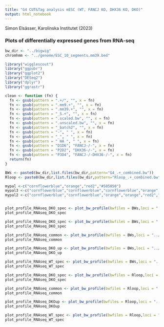 ```yaml
---
title: "G4 CUT&Tag analysis mESC (WT, FANCJ KO, DHX36 KO, DKO)"
output: html_notebook
---
```


Simon Elsässer, Karolinska Institutet (2023)

### Plots of differentially expressed genes from RNA-seq


```r
bw_dir <- "../bigwig"
chromhmm <- "../genome/ESC_10_segments.mm39.bed"

library("wigglescout")
library("ggpubr")
library("ggplot2")
library("DESeq2")
library("dplyr")
library("ggrastr")

clean <- function (fn) {
  fn <- gsub(pattern = ".+/", "", x = fn)
  fn <- gsub(pattern = ".mm9.+", "", x = fn)
  fn <- gsub(pattern = ".mm39.+", "", x = fn)
  fn <- gsub(pattern = "_S.+", "", x = fn)
  fn <- gsub(pattern = ".scaled.bw", "", x = fn)
  fn <- gsub(pattern = ".unscaled.bw", "", x = fn)
  fn <- gsub(pattern = "_batch2", "", x = fn)
  fn <- gsub(pattern = "-", " ", x = fn)
  fn <- gsub(pattern = "_", " ", x = fn)
  fn <- gsub(pattern = " HA ", " ", x = fn)
  fn <- gsub(pattern = "D1D6", "FANCJ-/-", x = fn)
  fn <- gsub(pattern = "P2D2", "DHX36-/-", x = fn)
  fn <- gsub(pattern = "P3D4", "FANCJ-/-DHX36-/-", x = fn)
  return(fn)
}

BWs <- paste0(bw_dir,list.files(bw_dir,pattern="G4_.+_combined.bw"))
Rloop <- paste0(bw_dir,list.files(bw_dir,pattern="Rloop_.+_combined.bw"))

mypal <-c("cornflowerblue","orange","red2","#505050")
mypal3 <-c("cornflowerblue","cornflowerblue","cornflowerblue","orange","orange","orange","red2","red","red2","black","black","black")
mypal2 <-c("cornflowerblue","cornflowerblue","orange","orange","red2","red","black","black")
```

```r



```

```r
plot_profile_RNAseq_DKO_spec <- plot_bw_profile(bwfiles = BWs,loci = "../genelists//mRNA_DKOup.collapsed.bed", mode="start", labels = clean(BWs),show_error=T,colors = mypal, verbose=F, remove_top=0.01) + scale_y_continuous(limits=c(0,40))
plot_profile_RNAseq_DKO_spec
```

```r
plot_profile_RNAseq_DKO_spec <- plot_bw_profile(bwfiles = BWs,loci = "../genelists//lncRNA_DKOspec.bed", mode="stretch", labels = clean(BWs),show_error=T,colors = mypal, verbose=F, remove_top=0.01) + scale_y_continuous(limits=c(0,40))
plot_profile_RNAseq_DKO_spec
```

```r
plot_profile_RNAseq_common <- plot_bw_profile(bwfiles = BWs,loci = "../genelists//lncRNA_common.bed", mode="stretch", labels = clean(BWs),show_error=T,colors = mypal, verbose=F, remove_top=0.01) + scale_y_continuous(limits=c(0,50))
plot_profile_RNAseq_common
```

```r
plot_profile_RNAseq_DKO_up <- plot_bw_profile(bwfiles = BWs,loci = "../genelists//lncRNA_DKOup.bed", mode="stretch", labels = clean(BWs),show_error=T,colors = mypal, verbose=F, remove_top=0.01) + scale_y_continuous(limits=c(0,40))
plot_profile_RNAseq_DKO_up
```
```r
plot_profile_RNAseq_WT_spec <- plot_bw_profile(bwfiles = BWs,loci = "../genelists//lncRNA_WTspec.bed", mode="stretch", labels = clean(BWs),show_error=T,colors = mypal, verbose=F, remove_top=0.01) + scale_y_continuous(limits=c(0,40))
plot_profile_RNAseq_WT_spec
```


```r
plot_profile_RNAseq_DKO_spec <- plot_bw_profile(bwfiles = Rloop,loci = "../genelists//lncRNA_DKOspec.bed", mode="stretch", labels = clean(Rloop),show_error=T,colors = mypal, verbose=F, remove_top=0.01) + scale_y_continuous(limits=c(0,15))
plot_profile_RNAseq_DKO_spec
```
```r
plot_profile_RNAseq_common <- plot_bw_profile(bwfiles = Rloop,loci = "../genelists//lncRNA_common.bed", mode="stretch", labels = clean(Rloop),show_error=T,colors = mypal, verbose=F, remove_top=0.01) + scale_y_continuous(limits=c(0,20))
plot_profile_RNAseq_common
```
```r
plot_profile_RNAseq_DKOup <- plot_bw_profile(bwfiles = Rloop,loci = "../genelists//lncRNA_DKOup.bed", mode="stretch", labels = clean(Rloop),show_error=T,colors = mypal, verbose=F, remove_top=0.01) + scale_y_continuous(limits=c(0,20))
plot_profile_RNAseq_DKOup
```

```r
plot_profile_RNAseq_WT_spec <- plot_bw_profile(bwfiles = Rloop,loci = "../genelists//lncRNA_WTspec.bed", mode="stretch", labels = clean(Rloop),show_error=T,colors = mypal, verbose=F, remove_top=0.01) + scale_y_continuous(limits=c(0,20))
plot_profile_RNAseq_WT_spec
```
